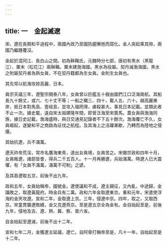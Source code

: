 ```yaml
---
---
---
```

title: 一　金起滅遼
---




宋、遼在長期和平過程中，兩國內政乃至國防趨懈弛而腐化。金人突起乘其隙，兩國乃繼踵覆沒。

金起於混同江、長白山之間。初為靺鞨氏，元魏時分七部，唐初有黑水（黑龍江）、粟末（松花江）兩靺鞨。粟末建渤海國，黑水為役屬。契丹滅渤海國，黑水之附屬契丹者為熟女眞，不在契丹籍都為生女眞。金則生女眞也。

其先常以航海攻掠高麗、日本。

眞宗天禧三年，遼聖宗開泰八年，女眞曾以巨艦五十艘由圖們江口泛海南航。其船長九十餘丈，或六、七十丈不等；一船之檝三、四十，載人五、六十。越高麗東岸，抵日本對馬島、壹岐島，並攻入福罔灣，虜殺甚大。事見日本記載。並類此者不止一次。據史載，遠自宋太祖建隆年間，即曾泛海至宋賣馬。蓋女眞與渤海同族，據日史記載，渤海盛時，與日交通見記錄者不下五十餘次。渤海覆亡不久，女眞崛起，遂變和平之商路為征伐之航程。及其海上之活躍漸歇，乃轉而為陸地之侵擾。

其始抗遼，兵不滿萬。

遼天祚帝荒淫，常市名鷹海東靑，道出女眞境，女眞苦之。宋徽宗政和四年十月，女眞叛遼，諸部皆會，得兵二千五百人。十一月再勝遼，兵始滿萬。時遼人已大震懼，有「女眞不滿萬，滿萬不可制」之諺。

及其吞遼取五京，前後不出九年。

政和五年，女眞始稱帝，國號金。遼使議和不成，遼主親征，又內亂，中途歸，金躡敗之，取遼黃龍府。時金兵有二萬。政和六年金取遼東京。重和元年，宋遣使浮海約金夾攻遼。宣和二年，金取遼上京。三年，侵遼中京。四年，取之，又取西京。宋童貫襲遼敗績，金又克遼燕京。至是遼五京全為金有。金自始起至是，前後九年，侵地及吉、遼、熱、冀、察、晉六省。

自金始起至遼滅，前後不出十二年。

宣和七年二月，金獲遼主延禧，遼亡。自阿骨打稱帝至是，凡十一年。自始起至是十二年。